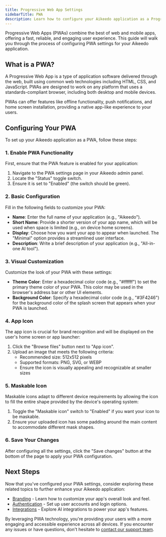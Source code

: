```yaml
---
title: Progressive Web App Settings
sidebarTitle: PWA
description: Learn how to configure your Aikeedo application as a Progressive Web App to enhance user experience and engagement.
---
```


Progressive Web Apps (PWAs) combine the best of web and mobile apps, offering a fast, reliable, and engaging user experience. This guide will walk you through the process of configuring PWA settings for your Aikeedo application.

## What is a PWA?

A Progressive Web App is a type of application software delivered through the web, built using common web technologies including HTML, CSS, and JavaScript. PWAs are designed to work on any platform that uses a standards-compliant browser, including both desktop and mobile devices.

<Note>
PWAs can offer features like offline functionality, push notifications, and home screen installation, providing a native app-like experience to your users.
</Note>

## Configuring Your PWA

To set up your Aikeedo application as a PWA, follow these steps:

### 1. Enable PWA Functionality

First, ensure that the PWA feature is enabled for your application:

1. Navigate to the PWA settings page in your Aikeedo admin panel.
2. Locate the "Status" toggle switch.
3. Ensure it is set to "Enabled" (the switch should be green).

### 2. Basic Configuration

Fill in the following fields to customize your PWA:

- **Name**: Enter the full name of your application (e.g., "Aikeedo").
- **Short Name**: Provide a shorter version of your app name, which will be used when space is limited (e.g., on device home screens).
- **Display**: Choose how you want your app to appear when launched. The "Minimal" option provides a streamlined user interface.
- **Description**: Write a brief description of your application (e.g., "All-in-one AI tool").

### 3. Visual Customization

Customize the look of your PWA with these settings:

- **Theme Color**: Enter a hexadecimal color code (e.g., "#ffffff") to set the primary theme color of your PWA. This color may be used in the browser's address bar or other UI elements.
- **Background Color**: Specify a hexadecimal color code (e.g., "#3F4246") for the background color of the splash screen that appears when your PWA is launched.

### 4. App Icon

The app icon is crucial for brand recognition and will be displayed on the user's home screen or app launcher:

1. Click the "Browse files" button next to "App icon".
2. Upload an image that meets the following criteria:
   - Recommended size: 512x512 pixels
   - Supported formats: PNG, SVG, or WEBP
   - Ensure the icon is visually appealing and recognizable at smaller sizes

### 5. Maskable Icon

Maskable icons adapt to different device requirements by allowing the icon to fill the entire shape provided by the device's operating system:

1. Toggle the "Maskable icon" switch to "Enabled" if you want your icon to be maskable.
2. Ensure your uploaded icon has some padding around the main content to accommodate different mask shapes.

### 6. Save Your Changes

After configuring all the settings, click the "Save changes" button at the bottom of the page to apply your PWA configuration.

## Next Steps

Now that you've configured your PWA settings, consider exploring these related topics to further enhance your Aikeedo application:

- [Branding](/website-basics/branding) - Learn how to customize your app's overall look and feel.
- [Authentication](/authentication/accounts-settings) - Set up user accounts and login options.
- [Integrations](/integrations/openai) - Explore AI integrations to power your app's features.

By leveraging PWA technology, you're providing your users with a more engaging and accessible experience across all devices. If you encounter any issues or have questions, don't hesitate to [contact our support team](mailto:support@aikeedo.com).